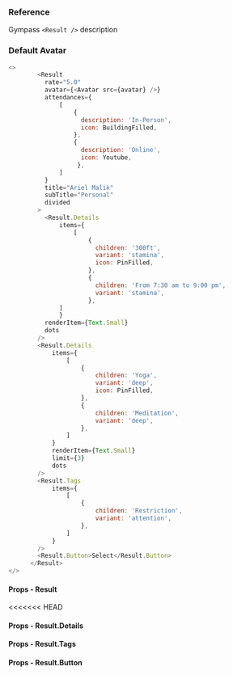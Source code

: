 ### Reference

Gympass `<Result />` description

### Default Avatar

```javascript type=expo
<>
        <Result
          rate="5.0"
          avatar={<Avatar src={avatar} />}
          attendances={
              [
                  {
                    description: 'In-Person',
                    icon: BuildingFilled,
                  },
                  {
                    description: 'Online',
                    icon: Youtube,
                   },
              ]
          }
          title="Ariel Malik"
          subTitle="Personal"
          divided
        >
          <Result.Details
              items={
                  [
                      {
                        children: '300ft',
                        variant: 'stamina',
                        icon: PinFilled,
                      },
                      {
                        children: 'From 7:30 am to 9:00 pm',
                        variant: 'stamina',
                      },
              ]
              }
          renderItem={Text.Small}
          dots
        />
        <Result.Details
            items={
                [
                    {
                        children: 'Yoga',
                        variant: 'deep',
                        icon: PinFilled,
                    },
                    {
                        children: 'Meditation',
                        variant: 'deep',
                    },
                ]
            }
            renderItem={Text.Small}
            limit={3}
            dots
        />
        <Result.Tags
            items={
                [
                    {
                        children: 'Restriction',
                        variant: 'attention',
                    },
                ]
            }
        />
        <Result.Button>Select</Result.Button>
      </Result>
</>
```

#### Props - Result

<<<<<<< HEAD
<PropsTable component="Result" platform="native" />

#### Props - Result.Details

<PropsTable component="Result.Details" platform="native" />

#### Props - Result.Tags

<PropsTable component="Result.Tags" platform="native" />


#### Props - Result.Button

<PropsTable component="Result.Button" platform="native" />
